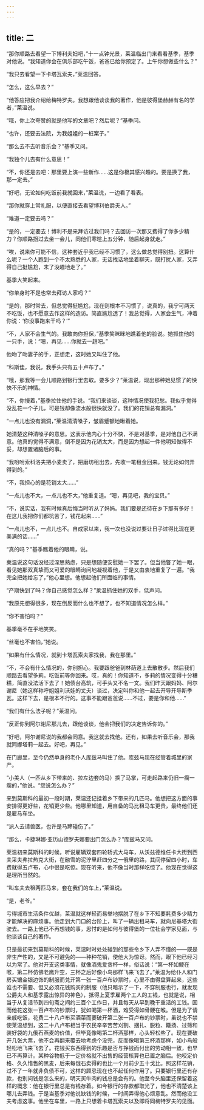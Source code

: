 ```yaml
---
---
---
```

title: 二
---




“那你顺路去看望一下博利夫妇吧，”十一点钟光景，莱温临出门来看看基季，基季对他说。“我知道你会在俱乐部吃午饭，爸爸已给你预定了。上午你想做些什么？”

“我只去看望一下卡塔瓦索夫，”莱温回答。

“怎么，这么早去？”

“他答应把我介绍给梅特罗夫。我想跟他谈谈我的著作，他是彼得堡赫赫有名的学者，”莱温说。

“哦，你上次夸赞的就是他写的文章吧？然后呢？”基季问。

“也许，还要去法院，为我姐姐的一桩案子。”

“那么去不去听音乐会？”基季又问。

“我独个儿去有什么意思！”

“不，你还是去吧：那里要上演一些新作……这是你极其感兴趣的。要是换了我，那一定去。”

“好吧，无论如何吃饭前我就回来，”莱温说，一边看了看表。

“那你就穿上常礼服，以便直接去看望博利伯爵夫人。”

“难道一定要去吗？”

“是的，一定要去！博利不是来拜访过我们吗？去回访一次那又费得了你多少精力？你顺路拐过去坐一会儿，同他们寒暄上五分钟，随后起身就走。”

“唉，说来你可能不信，这种套近乎我已经不习惯了，这么做总觉得别扭。这算什么呢？一个人跑到一个不太熟悉的人家，无话找话地坐着聊天，既打扰人家，又弄得自己挺尴尬，末了没趣地走了。”

基季大笑起来。

“你单身时不是也常去拜访人家吗？”

“是的，那时常去，但总觉得挺尴尬，现在则根本不习惯了，说真的，我宁可两天不吃饭，也不愿意去作这样的造访。简直尴尬透了！我总觉得，人家会生气，冲着你说：‘你没事跑来干吗？’”

“不，人家不会生气的。我敢向你担保，”基季笑眯眯地瞧着他的脸说。她抓住他的一只手，说：“嗯，再见……你就去一趟吧。”

他吻了吻妻子的手，正想走，这时她又叫住了他。

“科斯佳，我说，我手头只有五十卢布了。”

“哦，那我等一会儿顺路到银行里去取。要多少？”莱温说，现出那种她见惯了的怏怏不乐的神情。

“不，你慢着，”基季拉住他的手说。“我们来谈谈，这种情况使我犯愁。我似乎觉得没乱花一个子儿，可是钱却像流水般很快就没了。我们的花销总有漏洞。”

“一点儿也没有漏洞，”莱温清清嗓子，皱眉蹙额地瞅着她。

她清楚这种清嗓子的意思。这表示他内心十分不快，不是对基季，是对他自己不满意。他真的觉得不满意，倒不是因为花销太大，而是因为想起一件他明知做得不妥，却想置诸脑后的事。

“我吩咐索科洛夫把小麦卖了，把磨坊租出去，先收一笔租金回来。钱无论如何弄得到的。”

“不，我担心的是花销太大……”

“一点儿也不大，一点儿也不大，”他重复道。“嗯，再见吧，我的宝贝。”

“不，说实话，我有时候真后悔当时听从了妈妈。我们要是还待在乡下那有多好！在这儿我把你们都坑苦了，钱花起来……”

“一点儿也不，一点儿也不。自成家以来，我一次也没说过要让日子过得比现在更美满的话……”

“真的吗？”基季瞧着他的眼睛，说。

莱温说这句话没经过深思熟虑，只是想随便安慰她一下罢了。但当他瞥了她一眼，看见她那双真挚而又可爱的眼睛询问地凝视着他，于是又由衷地重复了一遍。“我完全把她给忘了，”他心里想。他想起他们所面临的事情。

“产期快到了吗？你自己感觉怎么样？”莱温抓住她的双手，低声问。

“我原先想得很多，现在倒反而什么也不想了，也不知道情况怎么样。”

“你不害怕吗？”

基季毫不在乎地笑笑。

“丝毫也不害怕，”她说。

“如果有什么情况，就到卡塔瓦索夫家找我，我在那里。”

“不，不会有什么情况的，你别担心。我要跟爸爸到林荫道上去散散步。然后我们顺路去看望多莉。吃饭前等你回来。哎，真的！你知道不，多莉的情况变得十分糟糕，简直没法活下去了！她债台高筑，可手头又不名一文。我们昨天跟妈妈、阿尔谢尼（她这样称呼姐姐利沃娃的丈夫）谈过，决定叫你和他一起去开导开导斯季瓦。这样下去，是根本不行的。这事不能跟爸爸说……不过，要是你和他……”

“我们有什么法子呢？”莱温问。

“反正你到阿尔谢尼那儿去，跟他谈谈，他会把我们的决定告诉你的。”

“好吧，阿尔谢尼说的我都会同意。我这就去找他。还有，如果去听音乐会，那我就同娜塔莉一起去。好吧，再见。”

在门廊里，至今仍然单身的老仆人库兹马叫住了他。库兹马现在经管着城里的家产。

“小美人（一匹从乡下带来的、拉左边套的马）换了马掌，可走起路来仍旧一瘸一瘸的，”他说。“您说怎么办？”

来到莫斯科的最初一段时期，莱温还记挂着乡下带来的几匹马。他想把这方面的事安排得更好些，花销更少些。他哪里知道，用自备的马比租马车更贵，最终他们还是雇马车坐。

“派人去请兽医，也许是马蹄碰伤了。”

“那么，卡捷琳娜·亚历山德罗夫娜要出门怎么办？”库兹马又问。

莱温初来莫斯科的时候，听说雇辆双套四轮轿式大马车，从沃兹德维任卡大街到西夫采夫弗拉热克大街，在融雪的泥泞里赶四分之一俄里的路，其间停留四小时，车费就得五卢布，心中很是吃惊。现在听来，他不像当时那样吃惊了。他现在觉得这是理所当然的。

“叫车夫去租两匹马来，套在我们的车上，”莱温说。

“是，老爷。”

亏得城市生活条件优越，莱温就这样轻而易举地摆脱了在乡下不知要耗费多少精力才能解决的麻烦事。他走到大门口的台阶上，叫了一辆出租马车，就向尼基塔大街驶去。一路上他已不再想钱的事，思忖的是如何与彼得堡的一位社会学家见面，与他谈谈自己的著作。

只是最初来到莫斯科的时候，莱温时时处处碰到的那些令乡下人弄不懂的——既是非生产性的，又是不可避免的——种种花销，使他大为惊讶。然而，眼下他已经习以为常了。他对开支这类事情，就像酒鬼爱贪杯一样，俗话说：“第一杯如鲠在喉，第二杯仿佛老鹰升空，三杯之后好像小鸟那样飞来飞去了。”莱温为给仆人和门房买镶金银边饰的制服而兑开第一张一百卢布钞票时，心里不由得盘算起来，这些谁也不需要、但又必须花钱购买的制服（他只暗示了一下，不穿制服也行，就发现公爵夫人和基季露出惊异的神色），抵得上夏季雇两个工人的工钱，也就是说，相当于从复活节到四旬斋之间约三百个工作日，并且每天从早到晚干重活的工钱。因而他花这张一百卢布的钞票时，犹如喝第一杯酒，难受得如骨鲠在喉。但是为了请亲戚吃饭，花费二十八卢布买酒菜而要破开第二张一百卢布的钞票时，虽说也不禁使莱温想到，这二十八卢布相当于农民辛辛苦苦刈割、捆扎、脱粒、簸扬、过筛和装好袋的九俄石燕麦的价值，但毕竟像喝第二杯酒那样，心头轻松些了。现在要破开几张大票，他不会再翻来覆去地考虑个没完，反而像喝第三杯酒那样，如小鸟般轻松地飞来飞去了。花钱买东西得到的乐趣是否与挣钱而付出的劳动相一致，也早已不再算计。某种谷物低于一定价格就不出售的经营核算也已置之脑后。他咬定价格、久久惜售的黑麦，后来每俄石卖得的也比一个月前少五十戈比。照这样花销，过不了一年就非负债不可，这样的顾忌现在也不起任何作用了。只要银行里还有存款，也别问钱是怎么来的，明天买牛肉的钱总是会有的。他至今头脑里还保留着这样的概念：他在银行里总是有钱存着。如今银行的存款都取光了，他也不清楚该上哪儿去弄钱。于是当基季对他说缺钱的时候，一时间弄得他心烦意乱。然而他没工夫考虑这事。他坐在车里，一路上只想着卡塔瓦索夫以及即将同梅特罗夫的见面。